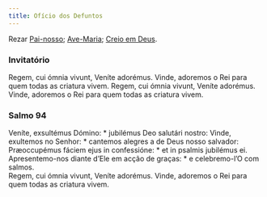 ```yaml
---
title: Ofício dos Defuntos
---
```


Rezar [Pai-nosso](/devocionario/oracoes/painosso); [Ave-Maria](/devocionario/oracoes/avemaria); [Creio em Deus](/devocionario/oracoes/simboloapostolos).

### Invitatório

<div class="grid grid-cols-2 gap-5">
  <span class="text-justify">
    Regem, cui ómnia vivunt, Veníte adorémus.
  </span>
  <span class="text-justify">
    Vinde, adoremos o Rei para quem todas as criatura vivem.
  </span>
  <span class="text-justify">
    Regem, cui ómnia vivunt, Veníte adorémus.
  </span>
  <span class="text-justify">
    Vinde, adoremos o Rei para quem todas as criatura vivem.
  </span>
</div>


### Salmo 94

<Salmo94 />

<div class="grid grid-cols-2 gap-5">
  <span class="text-justify">
    Veníte, exsultémus Dómino: * jubilémus Deo salutári nostro:
  </span>
  <span class="text-justify">
    Vinde, exultemos no Senhor: * cantemos alegres a de Deus nosso salvador:
  </span>
  <span class="text-justify">
    Præoccupémus fáciem ejus in confessióne: * et in psalmis jubilémus ei.
  </span>
  <span class="text-justify">
    Apresentemo-nos diante d’Ele em acção de graças: * e celebremo-l’O com
    salmos.
  </span>
</div>

<div class="grid grid-cols-2 gap-5">
  <span class="text-justify">
    Regem, cui ómnia vivunt, Veníte adorémus.
  </span>
  <span class="text-justify">
    Vinde, adoremos o Rei para quem todas as criatura vivem.
  </span>
</div>
